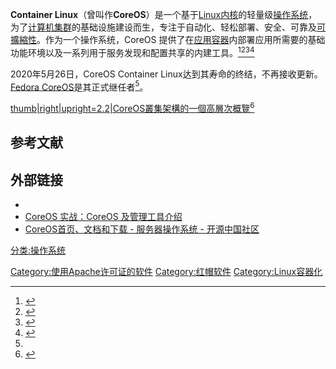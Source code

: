 {{expand|time=2014-09-12T10:19:42+00:00}}
{{expert|time=2014-09-12T10:19:42+00:00}}
{{NoteTA|G1=IT|G2=FL}}
{{Infobox OS
| name                   = Container Linux
| logo = Container_Linux_Logo.png
| logo_size              = 220px
| screenshot             =
| caption                =
| developer              =
| source_model           = [[开源|开源]]
| kernel_type            = [[整塊性核心|整塊性核心]] ([[Linux内核|Linux内核]])
| supported_platforms    =
| ui                     =
| family                 = [[类_Unix|类 Unix]]
| released = {{Start date and age|2013|10|03}}<ref>{{Cite web |date={{date|2013-10-03|mdy}} |title=coreos/manifest: Release v94.0.0 (Container Linux v94.0.0) |url=https://github.com/coreos/manifest/releases/tag/v94.0.0 |access-date={{date|2014-09-22|mdy}} |website=github.com |archive-date=2020-09-10 |archive-url=https://web.archive.org/web/20200910065425/https://github.com/coreos/manifest/releases/tag/v94.0.0 |dead-url=no }}</ref>
| latest release version = 2247.5.0<ref>{{Cite web |date={{date|2019-10-15|mdy}} |title=CoreOS Container Linux Release Notes # Stable channel |url=https://coreos.com/releases/#stable |access-date={{date|2019-11-04|mdy}} |website=coreos.com |archive-date=2018-04-10 |archive-url=https://web.archive.org/web/20180410135047/https://coreos.com/releases/#stable |dead-url=no }}</ref>
| latest release date = {{Start date and age|2019|10|15}}
| latest preview version = 2275.2.0<ref>{{Cite web |date={{date|2019-10-15|mdy}} |title=CoreOS Container Linux Release Notes # Alpha channel |url=https://coreos.com/releases/#alpha |access-date={{date|2019-11-04|mdy}} |website=coreos.com |archive-date=2018-04-10 |archive-url=https://web.archive.org/web/20180410135047/https://coreos.com/releases/#alpha |dead-url=no }}</ref>
| latest preview date = {{Start date and age|2019|10|15}}
| working_state          = [[产品寿命结束公告|产品寿命结束公告]]
| license                = [[Apache许可证|Apache许可证]] 2.0<ref>{{Cite web
 | url = https://coreos.com/legal/pilot/
 | title = CoreOS Pilot Agreement
 | date = {{date|2014-03-13|mdy}}
 | accessdate = {{date|2014-03-26|mdy}}
 | website = coreos.com
 | deadurl = yes
 | archiveurl = https://web.archive.org/web/20140912161231/https://coreos.com/legal/pilot/
 | archivedate = 2014-09-12
 }}</ref><ref name="license-etcd">{{Cite web
 | url = https://github.com/coreos/etcd/blob/master/LICENSE
 | title = etcd/LICENSE at master
 | date = {{date|2013-07-31|mdy}}
 | accessdate = {{date|2014-03-26|mdy}}
 | website = github.com
 | archive-date = 2019-09-24
 | archive-url = https://web.archive.org/web/20190924211746/https://github.com/etcd-io/etcd/blob/master/LICENSE
 | dead-url = no
 }}</ref>，內核爲GPLv2
| marketing_target       = 服务器与集群
| programmed_in          =
| prog_language          =
| language               =
| flagship               =
| updatemodel            =
| package_manager        =
| succeeded_by = Fedora CoreOS<ref name="EOL">{{cite web |title=End-of-life announcement for CoreOS Container Linux |url=https://coreos.com/os/eol/ |website=CoreOS |accessdate=2020-09-04 |language=en |archive-date=2020-09-07 |archive-url=https://web.archive.org/web/20200907071548/https://coreos.com/os/eol/ |dead-url=no }}</ref>
| website                = {{URL|https://coreos.com/}}
}}

'''Container Linux'''（曾叫作'''CoreOS'''）是一个基于[[Linux内核|Linux内核]]的轻量级[[操作系统|操作系统]]，为了[[计算机集群|计算机集群]]的基础设施建设而生，专注于自动化、轻松部署、安全、可靠及[[可擴縮性|可擴縮性]]。作为一个操作系统，CoreOS 提供了在[[作業系統層虛擬化|应用容器]]内部署应用所需要的基础功能环境以及一系列用于服务发现和配置共享的内建工具。<ref name="linux.com-737364">{{Cite web
 | url = http://www.linux.com/news/featured-blogs/200-libby-clark/737364-brandon-philips-how-the-coreos-linux-distro-uses-cgroups
 | title = Brandon Philips: How the CoreOS Linux Distro Uses Cgroups
 | date = {{date|2013-09-09|mdy}}
 | accessdate = {{date|2014-02-13|mdy}}
 | author = Libby Clark
 | publisher = [[Linux.com|Linux.com]]
 | archive-url = https://web.archive.org/web/20140222051301/http://www.linux.com/news/featured-blogs/200-libby-clark/737364-brandon-philips-how-the-coreos-linux-distro-uses-cgroups
 | archive-date = 2014-02-22
 | dead-url = yes
 }}</ref><ref name="wired-201308">{{Cite web
 | url = http://www.wired.com/wiredenterprise/2013/08/coreos-the-new-linux/
 | title = Linux Hackers Rebuild Internet From Silicon Valley Garage
 | date = {{date|2013-08-21|mdy}}
 | accessdate = {{date|2014-02-13|mdy}}
 | author = Cade Metz
 | publisher = [[Wired_(magazine)|Wired]]
 | archive-date = 2014-03-26
 | archive-url = https://web.archive.org/web/20140326175609/http://www.wired.com/wiredenterprise/2013/08/coreos-the-new-linux/
 | dead-url = no
 }}</ref><ref name="itnews2day">{{Cite web
 | url = http://itnews2day.com/2013/08/22/coreos-linux-based-server-systems/
 | title = CoreOS – a new approach to Linux-based server systems
 | date = {{date|2013-08-22|mdy}}
 | accessdate = {{date|2014-03-26|mdy}}
 | website = itnews2day.com
 | archive-date = 2014-11-29
 | archive-url = https://web.archive.org/web/20141129021412/http://itnews2day.com/2013/08/22/coreos-linux-based-server-systems/
 | dead-url = no
 }}</ref><ref name="coreos-using">{{Cite web
 | url = https://coreos.com/using-coreos/
 | title = Using CoreOS
 | accessdate = {{date|2014-02-13|mdy}}
 | website = coreos.com
 | dead-url = yes
 | archive-url = https://web.archive.org/web/20140223040854/https://coreos.com/using-coreos/
 | archive-date = 2014-02-23
 }}</ref>

2020年5月26日，CoreOS Container Linux达到其寿命的终结，不再接收更新。[[Fedora_CoreOS|Fedora CoreOS]]是其正式继任者<ref name="EOL" />。

[[File:CoreOS Architecture Diagram.svg|thumb|right|upright=2.2|CoreOS叢集架構的一個高層次概覽<ref>{{Cite web
 | url = https://github.com/MarkMoudy/coreos-docker-CI-demo
 | title = CoreOS + Docker Development Environment Demo
 | date = {{date|2014-05-16|mdy}}
 | accessdate = {{date|2015-04-16|mdy}}
 | author = Mark Moudy
 | website = github.com
 | archive-date = 2018-06-11
 | archive-url = https://web.archive.org/web/20180611021641/https://github.com/MarkMoudy/coreos-docker-CI-demo
 | dead-url = no
 }}</ref>]]

==参考文献==
{{reflist}}

== 外部链接 ==

* {{Official website}}
* [http://www.infoq.com/cn/articles/what-is-coreos CoreOS 实战：CoreOS 及管理工具介绍]{{Wayback|url=http://www.infoq.com/cn/articles/what-is-coreos |date=20180404201350 }}{{zh-cn}}
* [https://www.oschina.net/p/coreos CoreOS首页、文档和下载 - 服务器操作系统 - 开源中国社区]{{Wayback|url=https://www.oschina.net/p/coreos |date=20180404202018 }}{{zh-cn}}

[[分类:操作系统|分类:操作系统]]
[[Category:使用Apache许可证的软件|Category:使用Apache许可证的软件]]
[[Category:红帽软件|Category:红帽软件]]
[[Category:Linux容器化|Category:Linux容器化]]